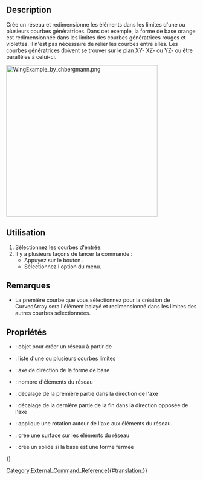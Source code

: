 <languages/>

{{Docnav/fr
|
|[[CurvedShapes_CurvedSegment/fr|Courbes interpolées]]
|[[CurvedShapes_Workbench/fr|CurvedShapes]]
|IconL=
|IconR=CurvedShapes_CurvedSegment.svg
|IconC=CurvedShapes_workbench_icon.svg
}}

{{GuiCommand/fr
|Name=CurvedShapes CurvedArray
|Name/fr=CurvedShapes Réseau de courbes
|MenuLocation=Curved Shapes → Curved Array
|Workbenches=[[CurvedShapes_Workbench/fr|CurvedShapes]]
|Shortcut=
|SeeAlso=
}}

==Description==

Crée un réseau et redimensionne les éléments dans les limites d'une ou plusieurs courbes génératrices. Dans cet exemple, la forme de base orange est redimensionnée dans les limites des courbes génératrices rouges et violettes. Il n'est pas nécessaire de relier les courbes entre elles. Les courbes génératrices doivent se trouver sur le plan XY- XZ- ou YZ- ou être parallèles à celui-ci.

[[Image:WingExample_by_chbergmann.png|400px]]
{{Caption|Image du [https://github.com/chbergmann/CurvedShapesWorkbench/blob/master/Examples/WingExample.png GitHub de chbergmann]}}

<span id="Usage"></span>
==Utilisation==

# Sélectionnez les courbes d'entrée.
# Il y a plusieurs façons de lancer la commande :
#* Appuyez sur le bouton {{Button|[[Image:CurvedShapes_workbench_icon.svg|16px]] [[CurvedShapes_CurvedArray/fr|Curved Array]]}}.
#* Sélectionnez l'option {{MenuCommand|Curved Shapes → [[Image:CurvedShapes_workbench_icon.svg|16px]] Curved Array}} du menu.

<span id="Notes"></span>
==Remarques==

* La première courbe que vous sélectionnez pour la création de CurvedArray sera l'élément balayé et redimensionné dans les limites des autres courbes sélectionnées.

<span id="Properties"></span>
==Propriétés==

{{Properties_Title|Base}}

* {{PropertyData|Base}} : objet pour créer un réseau à partir de
* {{PropertyData|Hullcurves}} : liste d'une ou plusieurs courbes limites
* {{PropertyData|Axis}} : axe de direction de la forme de base
* {{PropertyData|Items}} : nombre d'éléments du réseau
* {{PropertyData|OffsetStart}} : décalage de la première partie dans la direction de l'axe
* {{PropertyData|OffsetEnd}} : décalage de la dernière partie de la fin dans la direction opposée de l'axe
* {{PropertyData|Twist}} : applique une rotation autour de l'axe aux éléments du réseau.
* {{PropertyData|Surface}} : crée une surface sur les éléments du réseau
* {{PropertyData|Solid}} : crée un solide si la base est une forme fermée


{{Docnav/fr
|
|[[CurvedShapes_CurvedSegment/fr|Courbes interpolées]]
|[[CurvedShapes_Workbench/fr|CurvedShapes]]
|IconL=
|IconR=CurvedShapes_CurvedSegment.svg
|IconC=CurvedShapes_workbench_icon.svg
}}

{{Userdocnavi{{#translation:}}}}
[[Category:External_Command_Reference{{#translation:}}]]